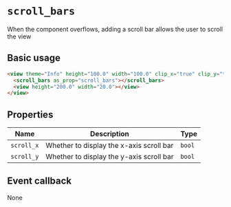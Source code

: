 # `scroll_bars`

When the component overflows, adding a scroll bar allows the user to scroll the view

## Basic usage

```html
<view theme="Info" height="100.0" width="100.0" clip_x="true" clip_y="true">
  <scroll_bars as_prop="scroll_bars"></scroll_bars>
  <view height="200.0" width="20.0"></view>
</view>
```

## Properties

| Name       | Description                              | Type   |
| ---------- | ---------------------------------------- | ------ |
| `scroll_x` | Whether to display the x-axis scroll bar | `bool` |
| `scroll_y` | Whether to display the y-axis scroll bar | `bool` |

## Event callback

None
